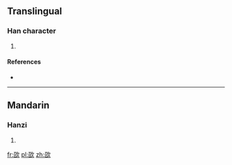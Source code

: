 ==Translingual==

===Han character===
{{Han char|rn=76|rad=欠|as=09|sn=13|four=|canj=尸口弓人 (SRNO), X尸口弓人 (XSRNO)}}

# {{defn|Han|sort=欠09}}

====References====
* {{Han ref|kx=0566.310|dkj=16038|dj=0955.210|hdz=32137.120|uh=6B29|ud=27433}}

----

==Mandarin==

===Hanzi===
{{cmn-hanzi|pin=[[chāo]] ([[chao1]])|wg=ch'ao<sup>1</sup>}}

# {{defn|lang=cmn|sort=欠09}}

[[fr:欩]]
[[pl:欩]]
[[zh:欩]]